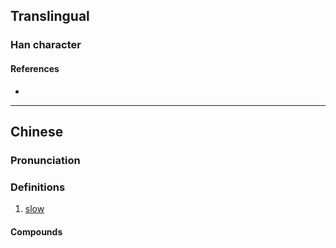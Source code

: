 {{character info/new}}
==Translingual==

===Han character===
{{Han char|rn=30|rad=口|as=15|sn=18|four=|canj=RIDQ|ids=⿰口摩}}

====References====
* {{Han ref|kx=0213.171|hdz=10700.141|uh=56A4|ud=22180}}

----

==Chinese==
{{zh-forms}}

===Pronunciation===
{{zh-pron
|c=mo1
|cat=adj
}}

===Definitions===
{{zh-hanzi}}

# {{lb|zh|Cantonese|_|slang}} [[slow]]

====Compounds====
{{zh-der|嚤囉}}